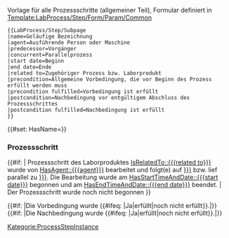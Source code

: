 <noinclude>
Vorlage für alle Prozessschritte (allgemeiner Teil), Formular definiert in [[Template:LabProcess/Step/Form/Param/Common]]
<pre>
{{LabProcess/Step/Subpage
|name=Geläufige Bezeichnung
|agent=Ausführende Person oder Maschine
|predecessor=Vorgänger
|concurrent=Parallelprozess
|start date=Beginn
|end date=Ende
|related to=Zugehöriger Prozess bzw. Laborprodukt
|precondition=Allgemeine Vorbedingung, die vor Beginn des Prozess erfüllt werden muss
|precondition fulfilled=Vorbedingung ist erfüllt
|postcondition=Nachbedingung vor entgültigem Abschluss des Prozessschrittes
|postcondition fulfilled=Nachbedingung ist erfüllt
}}
</pre>
</noinclude>
<includeonly><!-- Name: {{{name}}}

Bearbeiter: {{{agent}}}

Begonnen am: {{{start date}}}

Beendet am: {{{end date}}}

Vorgänger: {{{predecessor|Keiner}}} / Parallelprozess: {{{concurrent|Keiner}}}
 -->{{#set: HasName={{{name}}}}}
=== Prozessschritt {{{name}}} ===
{{#if: {{{start date|}}} |
Prozessschritt {{{name}}} des Laborproduktes [[IsRelatedTo::{{{related to}}}]] wurde von [[HasAgent::{{{agent}}}]] bearbeitet und folgt(e) auf [[HasPredecessor::{{{predecessor|}}}]] bzw. lief parallel zu [[IsConcurrentTo::{{{concurrent|}}}]]. Die Bearbeitung wurde am [[HasStartTimeAndDate::{{{start date}}}]] begonnen und am [[HasEndTimeAndDate::{{{end date}}}]] beendet.
|
Der Prozessschritt wurde noch nicht begonnen
}}

{{#if: {{{precondition|}}}|Die Vorbedingung ''{{{precondition|}}}'' wurde {{#ifeq: {{{precondition fulfilled|}}}|Ja|erfüllt|noch nicht erfüllt}}.|}}
{{#if: {{{postcondition |}}}|Die Nachbedingung ''{{{postcondition|}}}'' wurde {{#ifeq: {{{postcondition fulfilled|}}}|Ja|erfüllt|noch nicht erfüllt}}.|}}

[[Kategorie:ProcessStepInstance]]</includeonly>